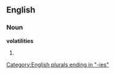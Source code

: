 ==English==

===Noun===
'''volatilities'''

# {{plural of|[[volatility]]}}

[[Category:English plurals ending in "-ies"]]
